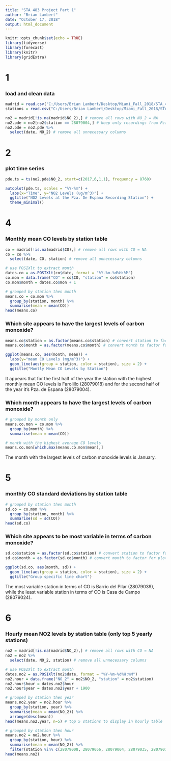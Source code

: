 ```yaml
---
title: "STA 483 Project Part 1"
author: "Brian Lambert"
date: "October 17, 2018"
output: html_document
---
```


```r
knitr::opts_chunk$set(echo = TRUE)
library(tidyverse)
library(forecast)
library(knitr)
library(gridExtra)
```
# 1

### load and clean data 

```r
madrid = read.csv("C:/Users/Brian Lambert/Desktop/Miami_Fall_2018/STA_483/madrid_2017.csv")
stations = read.csv("C:/Users/Brian Lambert/Desktop/Miami_Fall_2018/STA_483/stations.csv")

no2 = madrid[!is.na(madrid$NO_2),] # remove all rows with NO_2 = NA
no2.pde = no2[no2$station == 28079004,] # keep only recordings from Pza. De Espana (station #28079004)
no2.pde = no2.pde %>%
  select(date, NO_2) # remove all unnecessary columns
```

# 2

### plot time series

```r
pde.ts = ts(no2.pde$NO_2, start=c(2017,6,1,1), frequency = 8760)

autoplot(pde.ts, scales = "%Y-%m") + 
  labs(x="Time", y="NO2 Levels (ug/m^3)") +
  ggtitle("NO2 Levels at the Pza. De Espana Recording Station") +
  theme_minimal()
```
# 4

### Monthly mean CO levels by station table

```r
co = madrid[!is.na(madrid$CO),] # remove all rows with CO = NA
co = co %>%
  select(date, CO, station) # remove all unnecessary columns

# use POSIXlt to extract month
dates.co = as.POSIXlt(co$date, format = "%Y-%m-%d%H:%M")
co.mon = data.frame("CO" = co$CO, "station" = co$station)
co.mon$month = dates.co$mon + 1

# grouped by station then month
means.co = co.mon %>%
  group_by(station, month) %>%
  summarise(mean = mean(CO))
head(means.co)
```

### Which site appears to have the largest levels of carbon monoxide?

```r
means.co$station = as.factor(means.co$station) # convert station to factor for plotting
means.co$month = as.factor(means.co$month) # convert month to factor for plotting

ggplot(means.co, aes(month, mean)) +
  labs(y="mean CO Levels (mg/m^3)") +
  geom_line(aes(group = station, color = station), size = 2) +
  ggtitle("Montly Mean CO Levels by Station")
```

It appears that for the first half of the year the station with the highest monthly mean CO levels is Farolillo (28079018) and for the second half of the year it's Pza. de Espana (28079004).

### Which month appears to have the largest levels of carbon monoxide?

```r
# grouped by month only
means.co.mon = co.mon %>%
  group_by(month) %>%
  summarise(mean = mean(CO))

# month with the highest average CO levels
means.co.mon[which.max(means.co.mon$mean),]
```

The month with the largest levels of carbon monoxide levels is January.

# 5

### monthly CO standard deviations by station table

```r
# grouped by station then month
sd.co = co.mon %>%
  group_by(station, month) %>%
  summarise(sd = sd(CO))
head(sd.co)
```

### Which site appears to be most variable in terms of carbon monoxide?

```r
sd.co$station = as.factor(sd.co$station) # convert station to factor for plotting
sd.co$month = as.factor(sd.co$month) # convert month to factor for plotting

ggplot(sd.co, aes(month, sd)) +
  geom_line(aes(group = station, color = station), size = 2) +
  ggtitle("Group specific line chart")
```

The most variable station in terms of CO is Barrio del Pilar (28079039), while the least variable station in terms of CO is Casa de Campo (28079024).

# 6

### Hourly mean NO2 levels by station table (only top 5 yearly stations)

```r
no2 = madrid[!is.na(madrid$NO_2),] # remove all rows with CO = NA
no2 = no2 %>%
  select(date, NO_2, station) # remove all unnecessary columns

# use POSIXlt to extract month
dates.no2 = as.POSIXlt(no2$date, format = "%Y-%m-%d%H:%M")
no2.hour = data.frame("NO_2" = no2$NO_2, "station" = no2$station)
no2.hour$hour = dates.no2$hour
no2.hour$year = dates.no2$year + 1900

# grouped by station then year
means.no2.year = no2.hour %>%
  group_by(station, year) %>%
  summarise(mean = mean(NO_2)) %>%
  arrange(desc(mean))
head(means.no2.year, n=5) # top 5 stations to display in hourly table

# grouped by station then hour
means.no2 = no2.hour %>%
  group_by(station, hour) %>%
  summarise(mean = mean(NO_2)) %>%
  filter(station %in% c(28079008, 28079056, 28079004, 28079035, 28079017))
head(means.no2)
```


